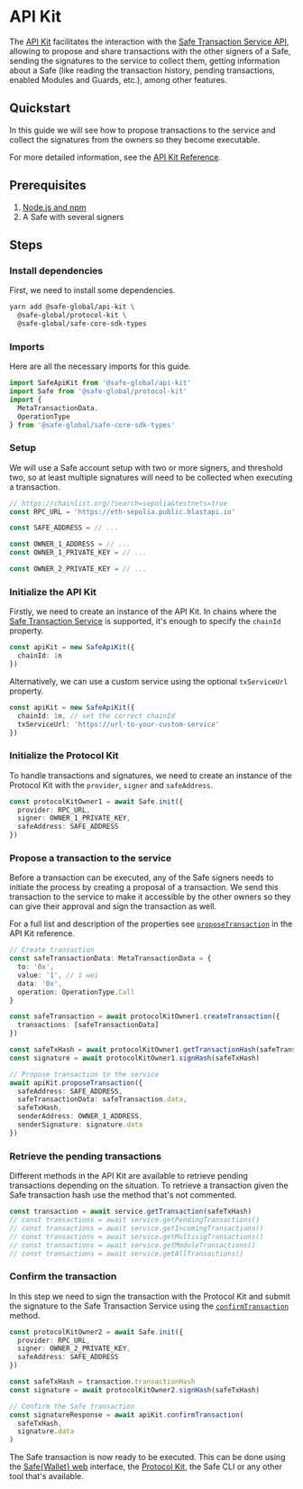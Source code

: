 
# API Kit

The [API Kit](https://github.com/safe-global/safe-core-sdk/tree/main/packages/api-kit) facilitates the interaction with the [Safe Transaction Service API](https://github.com/safe-global/safe-transaction-service), allowing to propose and share transactions with the other signers of a Safe, sending the signatures to the service to collect them, getting information about a Safe (like reading the transaction history, pending transactions, enabled Modules and Guards, etc.), among other features.

<Grid item mt={3}>
  <CustomCard
    title={'@safe-global/api-kit'}
    description={''}
    url={'https://www.npmjs.com/package/@safe-global/api-kit'}
  />
</Grid>

## Quickstart

In this guide we will see how to propose transactions to the service and collect the signatures from the owners so they become executable.

For more detailed information, see the [API Kit Reference](./api-kit/reference.md).

## Prerequisites

1. [Node.js and npm](https://docs.npmjs.com/downloading-and-installing-node-js-and-npm)
2. A Safe with several signers

## Steps

<Steps>

  ### Install dependencies

  First, we need to install some dependencies.

  ```bash
  yarn add @safe-global/api-kit \
    @safe-global/protocol-kit \
    @safe-global/safe-core-sdk-types
  ```

  ### Imports

  Here are all the necessary imports for this guide.

  ```typescript
  import SafeApiKit from '@safe-global/api-kit'
  import Safe from '@safe-global/protocol-kit'
  import {
    MetaTransactionData,
    OperationType
  } from '@safe-global/safe-core-sdk-types'
  ```

  ### Setup

  We will use a Safe account setup with two or more signers, and threshold two, so at least multiple signatures will need to be collected when executing a transaction.

  ```typescript
  // https://chainlist.org/?search=sepolia&testnets=true
  const RPC_URL = 'https://eth-sepolia.public.blastapi.io'

  const SAFE_ADDRESS = // ...

  const OWNER_1_ADDRESS = // ...
  const OWNER_1_PRIVATE_KEY = // ...

  const OWNER_2_PRIVATE_KEY = // ...
  ```

  ### Initialize the API Kit

  Firstly, we need to create an instance of the API Kit. In chains where the [Safe Transaction Service](../core-api/transaction-service-overview.mdx) is supported, it's enough to specify the `chainId` property.

  ```typescript
  const apiKit = new SafeApiKit({
    chainId: 1n
  })
  ```

  Alternatively, we can use a custom service using the optional `txServiceUrl` property.

  ```typescript
  const apiKit = new SafeApiKit({
    chainId: 1n, // set the correct chainId
    txServiceUrl: 'https://url-to-your-custom-service'
  })
  ```

  ### Initialize the Protocol Kit

  To handle transactions and signatures, we need to create an instance of the Protocol Kit with the `provider`, `signer` and `safeAddress`.

  ```typescript
  const protocolKitOwner1 = await Safe.init({
    provider: RPC_URL,
    signer: OWNER_1_PRIVATE_KEY,
    safeAddress: SAFE_ADDRESS
  })
  ```

  ### Propose a transaction to the service

  Before a transaction can be executed, any of the Safe signers needs to initiate the process by creating a proposal of a transaction. We send this transaction to the service to make it accessible by the other owners so they can give their approval and sign the transaction as well.

For a full list and description of the properties see [`proposeTransaction`](./api-kit/reference#proposetransaction) in the API Kit reference.

  ```typescript
  // Create transaction
  const safeTransactionData: MetaTransactionData = {
    to: '0x',
    value: '1', // 1 wei
    data: '0x',
    operation: OperationType.Call
  }

  const safeTransaction = await protocolKitOwner1.createTransaction({
    transactions: [safeTransactionData]
  })

  const safeTxHash = await protocolKitOwner1.getTransactionHash(safeTransaction)
  const signature = await protocolKitOwner1.signHash(safeTxHash)

  // Propose transaction to the service
  await apiKit.proposeTransaction({
    safeAddress: SAFE_ADDRESS,
    safeTransactionData: safeTransaction.data,
    safeTxHash,
    senderAddress: OWNER_1_ADDRESS,
    senderSignature: signature.data
  })
  ```

  ### Retrieve the pending transactions

  Different methods in the API Kit are available to retrieve pending transactions depending on the situation. To retrieve a transaction given the Safe transaction hash use the method that's not commented.

  ```typescript
  const transaction = await service.getTransaction(safeTxHash)
  // const transactions = await service.getPendingTransactions()
  // const transactions = await service.getIncomingTransactions()
  // const transactions = await service.getMultisigTransactions()
  // const transactions = await service.getModuleTransactions()
  // const transactions = await service.getAllTransactions()
  ```

  ### Confirm the transaction

  In this step we need to sign the transaction with the Protocol Kit and submit the signature to the Safe Transaction Service using the [`confirmTransaction`](./api-kit/reference#confirmtransaction) method.

  ```typescript
  const protocolKitOwner2 = await Safe.init({
    provider: RPC_URL,
    signer: OWNER_2_PRIVATE_KEY,
    safeAddress: SAFE_ADDRESS
  })

  const safeTxHash = transaction.transactionHash
  const signature = await protocolKitOwner2.signHash(safeTxHash)

  // Confirm the Safe transaction
  const signatureResponse = await apiKit.confirmTransaction(
    safeTxHash,
    signature.data
  )
  ```

  The Safe transaction is now ready to be executed. This can be done using the [Safe\{Wallet\} web](https://app.safe.global) interface, the [Protocol Kit](./protocol-kit#execute-the-transaction), the Safe CLI or any other tool that's available.

</Steps>
